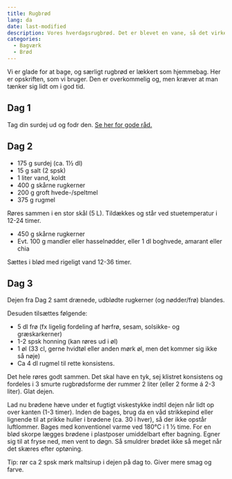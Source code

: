 ```yaml
---
title: Rugbrød
lang: da
date: last-modified
description: Vores hverdagsrugbrød. Det er blevet en vane, så det virker!
categories: 
  - Bagværk
  - Brød
---
```


Vi er glade for at bage, og særligt rugbrød er lækkert som hjemmebag. Her er opskriften, som vi bruger. Den er overkommelig og, men kræver at man tænker sig lidt om i god tid.

## Dag 1

Tag din surdej ud og fodr den. [Se her for gode råd.](https://andreas.gdamsbo.dk/food/surdej.html)

## Dag 2

-   175 g surdej (ca. 1½ dl)
-   15 g salt (2 spsk)
-   1 liter vand, koldt
-   400 g skårne rugkerner
-   200 g groft hvede-/speltmel
-   375 g rugmel

Røres sammen i en stor skål (5 L). Tildækkes og står ved stuetemperatur i 12-24 timer.

-   450 g skårne rugkerner
-   Evt. 100 g mandler eller hasselnødder, eller 1 dl boghvede, amarant eller chia

Sættes i blød med rigeligt vand 12-36 timer.

## Dag 3

Dejen fra Dag 2 samt drænede, udblødte rugkerner (og nødder/frø) blandes.

Desuden tilsættes følgende:

-   5 dl frø (fx ligelig fordeling af hørfrø, sesam, solsikke- og græskarkerner)
-   1-2 spsk honning (kan røres ud i øl)
-   1 øl (33 cl, gerne hvidtøl eller anden mørk øl, men det kommer sig ikke så nøje)
-   Ca 4 dl rugmel til rette konsistens.

Det hele røres godt sammen. Det skal have en tyk, sej klistret konsistens og fordeles i 3 smurte rugbrødsforme der rummer 2 liter (eller 2 forme á 2-3 liter). Glat dejen.

Lad nu brødene hæve under et fugtigt viskestykke indtil dejen når lidt op over kanten (1-3 timer). Inden de bages, brug da en våd strikkepind eller lignende til at prikke huller i brødene (ca. 30 i hver), så der ikke opstår luftlommer. Bages med konventionel varme ved 180°C i 1 ½ time. For en blød skorpe lægges brødene i plastposer umiddelbart efter bagning. Egner sig til at fryse ned, men vent to døgn. Så smuldrer brødet ikke så meget når det skæres efter optøning.

Tip: rør ca 2 spsk mørk maltsirup i dejen på dag to. Giver mere smag og farve.
